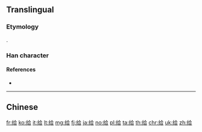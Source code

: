 {{character info/new}}
{{also|給}}
==Translingual==

===Etymology===
{{Han simp|給|f=糹|t=纟}}.

===Han character===
{{Han char|rn=120|rad=纟|as=06|sn=9|four=|canj=VMOMR|ids=⿰纟合}}

====References====
* {{Han ref|kx=0944.251|hdz=53395.010|uh=7ED9|ud=32473}}

----

==Chinese==
{{zh-see|給}}

[[fr:给]]
[[ko:给]]
[[it:给]]
[[lt:给]]
[[mg:给]]
[[fj:给]]
[[ja:给]]
[[no:给]]
[[pl:给]]
[[ta:给]]
[[th:给]]
[[chr:给]]
[[uk:给]]
[[zh:给]]